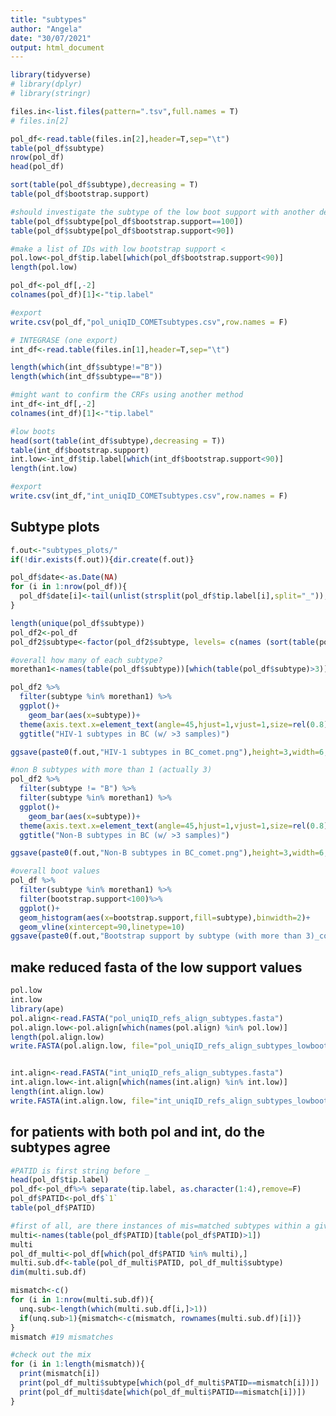 ```yaml
---
title: "subtypes"
author: "Angela"
date: "30/07/2021"
output: html_document
---
```


```r
library(tidyverse)
# library(dplyr)
# library(stringr)
```

```r
files.in<-list.files(pattern=".tsv",full.names = T)
# files.in[2]

pol_df<-read.table(files.in[2],header=T,sep="\t")
table(pol_df$subtype)
nrow(pol_df)
head(pol_df)

sort(table(pol_df$subtype),decreasing = T)
table(pol_df$bootstrap.support)

#should investigate the subtype of the low boot support with another designation softward, REGA?
table(pol_df$subtype[pol_df$bootstrap.support==100])
table(pol_df$subtype[pol_df$bootstrap.support<90])

#make a list of IDs with low bootstrap support <
pol.low<-pol_df$tip.label[which(pol_df$bootstrap.support<90)]
length(pol.low)

pol_df<-pol_df[,-2]
colnames(pol_df)[1]<-"tip.label"

#export
write.csv(pol_df,"pol_uniqID_COMETsubtypes.csv",row.names = F)
```


```r
# INTEGRASE (one export)
int_df<-read.table(files.in[1],header=T,sep="\t")

length(which(int_df$subtype!="B"))
length(which(int_df$subtype=="B"))

#might want to confirm the CRFs using another method
int_df<-int_df[,-2]
colnames(int_df)[1]<-"tip.label"

#low boots
head(sort(table(int_df$subtype),decreasing = T))
table(int_df$bootstrap.support)
int.low<-int_df$tip.label[which(int_df$bootstrap.support<90)]
length(int.low)

#export
write.csv(int_df,"int_uniqID_COMETsubtypes.csv",row.names = F)
```

## Subtype plots
```r
f.out<-"subtypes_plots/"
if(!dir.exists(f.out)){dir.create(f.out)}

pol_df$date<-as.Date(NA)
for (i in 1:nrow(pol_df)){
  pol_df$date[i]<-tail(unlist(strsplit(pol_df$tip.label[i],split="_")),n=1)
}

length(unique(pol_df$subtype))
pol_df2<-pol_df
pol_df2$subtype<-factor(pol_df2$subtype, levels= c(names (sort(table(pol_df$subtype),decreasing = T) )) )

#overall how many of each subtype?
morethan1<-names(table(pol_df$subtype))[which(table(pol_df$subtype)>3)]

pol_df2 %>% 
  filter(subtype %in% morethan1) %>%
  ggplot()+
    geom_bar(aes(x=subtype))+
  theme(axis.text.x=element_text(angle=45,hjust=1,vjust=1,size=rel(0.8)))+
  ggtitle("HIV-1 subtypes in BC (w/ >3 samples)")

ggsave(paste0(f.out,"HIV-1 subtypes in BC_comet.png"),height=3,width=6,units="in")

#non B subtypes with more than 1 (actually 3)
pol_df2 %>% 
  filter(subtype != "B") %>%
  filter(subtype %in% morethan1) %>%
  ggplot()+
    geom_bar(aes(x=subtype))+
  theme(axis.text.x=element_text(angle=45,hjust=1,vjust=1,size=rel(0.8)))+
  ggtitle("Non-B subtypes in BC (w/ >3 samples)")

ggsave(paste0(f.out,"Non-B subtypes in BC_comet.png"),height=3,width=6,units="in")

#overall boot values
pol_df %>%
  filter(subtype %in% morethan1) %>%
  filter(bootstrap.support<100)%>%
  ggplot()+
  geom_histogram(aes(x=bootstrap.support,fill=subtype),binwidth=2)+
  geom_vline(xintercept=90,linetype=10)
ggsave(paste0(f.out,"Bootstrap support by subtype (with more than 3)_comet.png"),height=3,width=6,units="in")


```

## make reduced fasta of the low support values
```r
pol.low
int.low
library(ape)
pol.align<-read.FASTA("pol_uniqID_refs_align_subtypes.fasta")
pol.align.low<-pol.align[which(names(pol.align) %in% pol.low)]
length(pol.align.low)
write.FASTA(pol.align.low, file="pol_uniqID_refs_align_subtypes_lowboots.fasta")


int.align<-read.FASTA("int_uniqID_refs_align_subtypes.fasta")
int.align.low<-int.align[which(names(int.align) %in% int.low)]
length(int.align.low)
write.FASTA(int.align.low, file="int_uniqID_refs_align_subtypes_lowboots.fasta")
```

## for patients with both pol and int, do the subtypes agree
```r
#PATID is first string before _
head(pol_df$tip.label)
pol_df<-pol_df%>% separate(tip.label, as.character(1:4),remove=F)
pol_df$PATID<-pol_df$`1`
table(pol_df$PATID)

#first of all, are there instances of mis=matched subtypes within a given patient/gene
multi<-names(table(pol_df$PATID)[table(pol_df$PATID)>1])
multi
pol_df_multi<-pol_df[which(pol_df$PATID %in% multi),]
multi.sub.df<-table(pol_df_multi$PATID, pol_df_multi$subtype)
dim(multi.sub.df)

mismatch<-c()
for (i in 1:nrow(multi.sub.df)){
  unq.sub<-length(which(multi.sub.df[i,]>1))
  if(unq.sub>1){mismatch<-c(mismatch, rownames(multi.sub.df)[i])}
}
mismatch #19 mismatches

#check out the mix
for (i in 1:length(mismatch)){
  print(mismatch[i])
  print(pol_df_multi$subtype[which(pol_df_multi$PATID==mismatch[i])])
  print(pol_df_multi$date[which(pol_df_multi$PATID==mismatch[i])])
}
```

